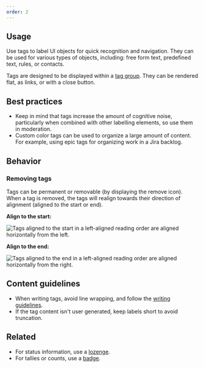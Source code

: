 ```yaml
---
order: 2
---
```


## Usage

Use tags to label UI objects for quick recognition and navigation. They can be used for various
types of objects, including: free form text, predefined text, rules, or contacts.

Tags are designed to be displayed within a [tag group](/components/tag-group). They can be rendered
flat, as links, or with a close button.

## Best practices

- Keep in mind that tags increase the amount of cognitive noise, particularly when combined with
  other labelling elements, so use them in moderation.
- Custom color tags can be used to organize a large amount of content. For example, using epic tags
  for organizing work in a Jira backlog.

## Behavior

### Removing tags

Tags can be permanent or removable (by displaying the remove icon). When a tag is removed, the tags
will realign towards their direction of alignment (aligned to the start or end).

**Align to the start:**

![Tags aligned to the start in a left-aligned reading order are aligned horizontally from the left.](images/removing-tags-left-to-right.png)

**Align to the end:**

![Tags aligned to the end in a left-aligned reading order are aligned horizontally from the right.](images/removing-tags-right-to-left.png)

## Content guidelines

- When writing tags, avoid line wrapping, and follow the
  [writing guidelines](/content/writing-style).
- If the tag content isn't user generated, keep labels short to avoid truncation.

## Related

- For status information, use a [lozenge](/components/lozenge).
- For tallies or counts, use a [badge](/components/badge).
